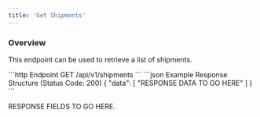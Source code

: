 ```yaml
---
title: 'Get Shipments'
---
```



### Overview

This endpoint can be used to retrieve a list of shipments.

<PaginationNotice />

<RequestExample>
    ```http Endpoint
    GET /api/v1/shipments
    ```
</RequestExample>

<ResponseExample>
    ```json Example Response Structure (Status Code: 200)
    {
        "data": [
        "RESPONSE DATA TO GO HERE"
        ]
    }
    ```
</ResponseExample>

RESPONSE FIELDS TO GO HERE.

<PaginationResponseFields/>
